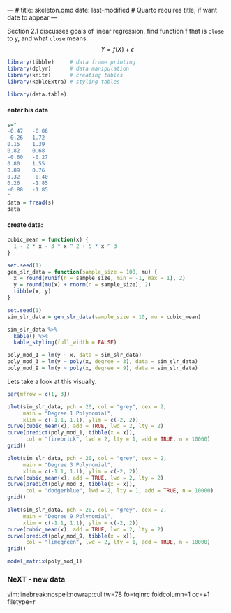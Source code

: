 
---                                    # 
title: skeleton.qmd
date: last-modified
# Quarto requires title, if want date to appear
---


  Section 2.1 discusses goals of linear regression, find function
 f that is `close` to y, and what `close` means.
$$
  Y = f(X) + \epsilon
$$
```r
library(tibble)     # data frame printing
library(dplyr)      # data manipulation
library(knitr)      # creating tables
library(kableExtra) # styling tables

library(data.table)

```

#### enter his data
```r
s="
-0.47 	-0.06
-0.26 	1.72
0.15 	1.39
0.82 	0.68
-0.60 	-0.27
0.80 	1.55
0.89 	0.76
0.32 	-0.40
0.26 	-1.85
-0.88 	-1.85 
"
data = fread(s)
data
```

#### create data:
```r
cubic_mean = function(x) {
  1 - 2 * x - 3 * x ^ 2 + 5 * x ^ 3
}
```

```r
set.seed(1)
gen_slr_data = function(sample_size = 100, mu) {
  x = round(runif(n = sample_size, min = -1, max = 1), 2)
  y = round(mu(x) + rnorm(n = sample_size), 2)
  tibble(x, y)
}
```

```r
set.seed(1)
sim_slr_data = gen_slr_data(sample_size = 10, mu = cubic_mean)

```

```r
sim_slr_data %>% 
  kable() %>% 
  kable_styling(full_width = FALSE)
```

```r
poly_mod_1 = lm(y ~ x, data = sim_slr_data)
poly_mod_3 = lm(y ~ poly(x, degree = 3), data = sim_slr_data)
poly_mod_9 = lm(y ~ poly(x, degree = 9), data = sim_slr_data)
```

Lets take a look at this visually.

```r
par(mfrow = c(1, 3))

plot(sim_slr_data, pch = 20, col = "grey", cex = 2,
     main = "Degree 1 Polynomial",
     xlim = c(-1.1, 1.1), ylim = c(-2, 2))
curve(cubic_mean(x), add = TRUE, lwd = 2, lty = 2)
curve(predict(poly_mod_1, tibble(x = x)), 
      col = "firebrick", lwd = 2, lty = 1, add = TRUE, n = 10000)
grid()

plot(sim_slr_data, pch = 20, col = "grey", cex = 2,
     main = "Degree 3 Polynomial",
     xlim = c(-1.1, 1.1), ylim = c(-2, 2))
curve(cubic_mean(x), add = TRUE, lwd = 2, lty = 2)
curve(predict(poly_mod_3, tibble(x = x)),
      col = "dodgerblue", lwd = 2, lty = 1, add = TRUE, n = 10000)
grid()

plot(sim_slr_data, pch = 20, col = "grey", cex = 2,
     main = "Degree 9 Polynomial",
     xlim = c(-1.1, 1.1), ylim = c(-2, 2))
curve(cubic_mean(x), add = TRUE, lwd = 2, lty = 2)
curve(predict(poly_mod_9, tibble(x = x)),
      col = "limegreen", lwd = 2, lty = 1, add = TRUE, n = 10000)
grid()
```
```r
model_matrix(poly_mod_1)
```

### NeXT - new data


vim:linebreak:nospell:nowrap:cul tw=78 fo=tqlnrc foldcolumn=1 cc=+1 filetype=r
